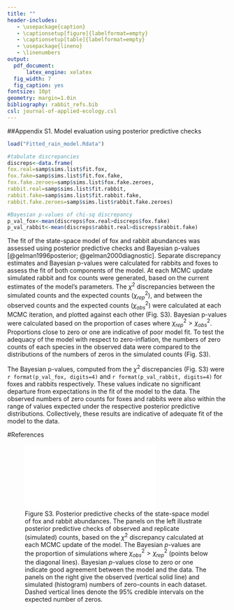 ```yaml
---
title: ""
header-includes:
   - \usepackage{caption}
   - \captionsetup[figure]{labelformat=empty}
   - \captionsetup[table]{labelformat=empty}
   - \usepackage{lineno}
   - \linenumbers
output:
  pdf_document:
      latex_engine: xelatex  	
  fig_width: 7
  fig_caption: yes
fontsize: 10pt
geometry: margin=1.0in
bibliography: rabbit_refs.bib
csl: journal-of-applied-ecology.csl
---
```


##Appendix S1. Model evaluation using posterior predictive checks

```r
load("Fitted_rain_model.Rdata")

#tabulate discrepancies
discreps<-data.frame(
fox.real=samp$sims.list$fit.fox,
fox.fake=samp$sims.list$fit.fox.fake,
fox.fake.zeroes=samp$sims.list$fox.fake.zeroes,
rabbit.real=samp$sims.list$fit.rabbit,
rabbit.fake=samp$sims.list$fit.rabbit.fake,
rabbit.fake.zeroes=samp$sims.list$rabbit.fake.zeroes)

#Bayesian p-values of chi-sq discrepancy
p_val_fox<-mean(discreps$fox.real>discreps$fox.fake)
p_val_rabbit<-mean(discreps$rabbit.real>discreps$rabbit.fake)
```


The fit of the state-space model of fox and rabbit abundances was assessed using posterior predictive checks and Bayesian p-values [@gelman1996posterior; @gelman2000diagnostic]. Separate discrepancy estimates and Bayesian p-values were calculated for rabbits and foxes to assess the fit of both components of the model.  At each MCMC update simulated rabbit and fox counts were generated, based on the current estimates of the model's parameters. The $\chi^2$ discrepancies between the simulated counts and the expected counts $(\chi_{rep}^2)$, and between the observed counts and the expected counts $(\chi_{obs}^2)$ were calculated at each MCMC iteration, and plotted against each other (Fig. S3). Bayesian p-values were calculated based on the proportion of cases where $\chi_{rep}^2 > \chi_{obs}^2$. Proportions close to zero or one are indicative of poor model fit. To test the adequacy of the model with respect to zero-inflation, the numbers of zero counts of each species in the observed data were compared to the distributions of the numbers of zeros in the simulated counts (Fig. S3).

The Bayesian p-values, computed from the $\chi^2$ discrepancies (Fig. S3) were `r format(p_val_fox, digits=4)` and `r format(p_val_rabbit, digits=4)` for foxes and rabbits respectively. These values indicate no significant departure from expectations in the fit of the model to the data. The observed numbers of zero counts for foxes and rabbits were also within the range of values expected under the respective posterior predictive distributions. Collectively, these results are indicative of adequate fit of the model to the data.

#References

<div id = "refs"></div>

\newpage

![Figure S3. Posterior predictive checks of the state-space model of fox and rabbit abundances. The panels on the left illustrate posterior predictive checks of observed and replicate (simulated) counts,  based on the $\chi^2$ discrepancy calculated at each MCMC update of the model. The Bayesian $p$-values are the proportion of simulations where $\chi_{obs}^{2}>\chi_{rep}^{2}$ (points below the diagonal lines). Bayesian $p$-values close to zero or one indicate good agreement between the model and the data. The panels on the right give the observed (vertical solid line) and simulated (histogram) numbers of zero-counts in each dataset. Dashed vertical lines denote the 95% credible intervals on the expected number of zeros.](Figures/Figure_S3.pdf)
